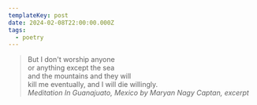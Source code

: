 ```yaml
---
templateKey: post
date: 2024-02-08T22:00:00.000Z
tags:
  - poetry
---
```

> But I don't worship anyone<br/>
> or anything except the sea<br/>
> and the mountains and they will<br/>
> kill me eventually, and I will die willingly.<br/>
> <cite>Meditation In Guanajuato, Mexico by Maryan Nagy Captan, excerpt</cite>
